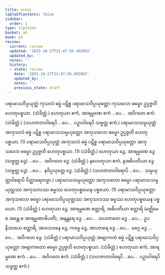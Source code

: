 ```yaml
---
title: ဟေတု
tableOfContents: false
sidebar:
  order: 1
type: tipitaka
basket: ab
book: p3
review:
  current: review
  updated: '2025-10-27T21:47:56.492092'
  updated_by: ''
  notes: ''
  history:
  - state: review
    date: '2025-10-27T21:47:56.492092'
    updated_by: ''
    notes: ''
    previous_state: draft
---
```



<ReviewStatus review={frontmatter.review} showDetails={true} />

<HypothesisAnnotation frontmatter={frontmatter} />

<DynamicBreadcrumb />

<Division number="15" book="p3" e="ch" v="39" p="392">

<Paragraph number="1984" book="p3">
ပရာမာသဝိပ္ပယုတ္တံ ကုသလံ ဓမ္မံ ပဋိစ္စ ပရာမာသဝိပ္ပယုတ္တော ကုသလော ဓမ္မော ဥပ္ပဇ္ဇတိ ဟေတုပစ္စယာ. (သံခိတ္တံ.)
</Paragraph>

</Division>
<Division number="16" book="p3" e="ch" v="39" p="392">

<Paragraph number="1985" book="p3">
ဟေတုယာ ဧကံ, အာရမ္မဏေ ဧကံ …ပေ…  အဝိဂတေ ဧကံ. (သံခိတ္တံ.)
</Paragraph>

<Paragraph number="1986" book="p3">
(သဟဇာတဝါရေပိ …ပေ…  ပဉှာဝါရေပိ သဗ္ဗတ္ထ ဧကံ.)
</Paragraph>

</Division>
<Division number="17" book="p3" e="ch" v="39" p="392">

<Paragraph number="1987" book="p3">
ပရာမာသသမ္ပယုတ္တံ အကုသလံ ဓမ္မံ ပဋိစ္စ ပရာမာသသမ္ပယုတ္တော အကုသလော ဓမ္မော ဥပ္ပဇ္ဇတိ ဟေတုပစ္စယာ. (1)
</Paragraph>

<Paragraph number="1988" book="p3">
ပရာမာသဝိပ္ပယုတ္တံ အကုသလံ ဓမ္မံ ပဋိစ္စ ပရာမာသဝိပ္ပယုတ္တော အကုသလော ဓမ္မော ဥပ္ပဇ္ဇတိ ဟေတုပစ္စယာ. (1) (သံခိတ္တံ.)
</Paragraph>

</Division>
<Division number="18" book="p3" e="ch" v="39" p="392">

<Paragraph number="1989" book="p3">
ဟေတုယာ ဒွေ, အာရမ္မဏေ ဒွေ (သဗ္ဗတ္ထ ဒွေ) …ပေ…  အဝိဂတေ ဒွေ. (သံခိတ္တံ.)
</Paragraph>

<Paragraph number="1990" book="p3">
နဟေတုယာ ဧကံ, နအဓိပတိယာ ဒွေ (သဗ္ဗတ္ထ ဒွေ) …ပေ…  နဝိပ္ပယုတ္တေ ဒွေ. (သံခိတ္တံ.) (သဟဇာတဝါရောပိ …ပေ…  သမ္ပယုတ္တဝါရောပိ ဝိတ္ထာရေတဗ္ဗာ.)
</Paragraph>

</Division>
<Division number="19" book="p3" e="ch" v="39" p="392">

<Paragraph number="1991" book="p3">
ပရာမာသသမ္ပယုတ္တော အကုသလော ဓမ္မော ပရာမာသသမ္ပယုတ္တဿ အကုသလဿ ဓမ္မဿ ဟေတုပစ္စယေန ပစ္စယော. (1)
</Paragraph>

<Paragraph number="1992" book="p3">
ပရာမာသဝိပ္ပယုတ္တော အကုသလော ဓမ္မော ပရာမာသဝိပ္ပယုတ္တဿ အကုသလဿ ဓမ္မဿ ဟေတုပစ္စယေန ပစ္စယော. (1) (သံခိတ္တံ.)
</Paragraph>

</Division>
<Division number="20" book="p3" e="ch" v="39" p="393">

<Paragraph number="1993" book="p3">
ဟေတုယာ ဒွေ, အာရမ္မဏေ စတ္တာရိ, အဓိပတိယာ စတ္တာရိ (မဇ္ဈိမေ စ အန္တေ စ အာရမ္မဏာဓိပတိ), အနန္တရေ ဒွေ …ပေ…  သဟဇာတေ ဒွေ …ပေ…  ဥပနိဿယေ စတ္တာရိ, အာသေဝနေ ဒွေ, ကမ္မေ ဒွေ, အာဟာရေ ဒွေ …ပေ…  မဂ္ဂေ ဒွေ …ပေ…  အဝိဂတေ ဒွေ. (သံခိတ္တံ.)
</Paragraph>

</Division>
<Division number="21" book="p3" e="ch" v="39" p="393">

<Paragraph number="1994" book="p3">
ပရာမာသဝိပ္ပယုတ္တံ အဗျာကတံ ဓမ္မံ ပဋိစ္စ ပရာမာသဝိပ္ပယုတ္တော အဗျာကတော ဓမ္မော ဥပ္ပဇ္ဇတိ ဟေတုပစ္စယာ. (သံခိတ္တံ.)
</Paragraph>

</Division>
<Division number="22" book="p3" e="ch" v="39" p="393">

<Paragraph number="1995" book="p3">
ဟေတုယာ ဧကံ, အာရမ္မဏေ ဧကံ …ပေ…  အဝိဂတေ ဧကံ. (သံခိတ္တံ.)
</Paragraph>

<Paragraph number="1996" book="p3">
(သဟဇာတဝါရေပိ …ပေ…  ပဉှာဝါရေပိ သဗ္ဗတ္ထ ဧကံ.)
</Paragraph>
</Division>